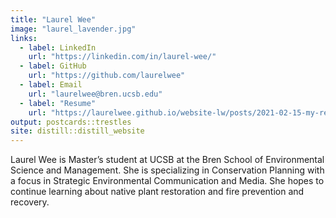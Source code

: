 ```yaml
---
title: "Laurel Wee"
image: "laurel_lavender.jpg"
links:
  - label: LinkedIn
    url: "https://linkedin.com/in/laurel-wee/"
  - label: GitHub
    url: "https://github.com/laurelwee"
  - label: Email
    url: "laurelwee@bren.ucsb.edu"
  - label: "Resume"
    url: "https://laurelwee.github.io/website-lw/posts/2021-02-15-my-resume/"
output: postcards::trestles
site: distill::distill_website
---
```


Laurel Wee is Master's student at UCSB at the Bren School of Environmental Science and Management. She is specializing in Conservation Planning with a focus in Strategic Environmental Communication and Media. She hopes to continue learning about native plant restoration and fire prevention and recovery.